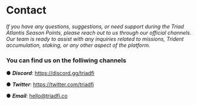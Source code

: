 

<HeroPattern />

# **Contact**

_If you have any questions, suggestions, or need support during the Triad Atlantis Season Points, please reach out to us through our official channels. Our team is ready to assist with any inquiries related to missions, Trident accumulation, staking, or any other aspect of the platform._

### You can find us on the folliwing channels

● _**Discord**_: https://discord.gg/triadfi

● _**Twitter**_: https://twitter.com/triadfi

● _**Email**_: hello@triadfi.co
